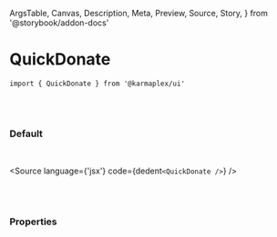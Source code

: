   ArgsTable,
  Canvas,
  Description,
  Meta,
  Preview,
  Source,
  Story,
} from '@storybook/addon-docs'


<Meta title='02. Molecules / QuickDonate' component={QuickDonate} />

# QuickDonate

`import { QuickDonate } from '@karmaplex/ui'`

<br />
<br />

### Default

<br />

<Story name='Default'>
  <div className='doc-story__preview' style={{ zoom: '100%' }}>
    <div className='flex items-center gap-4'>
      <QuickDonate />
    </div>
  </div>
</Story>

<Source language={'jsx'} code={dedent`<QuickDonate />`} />

<br />
<br />

### Properties

<ArgsTable of={QuickDonate} />
